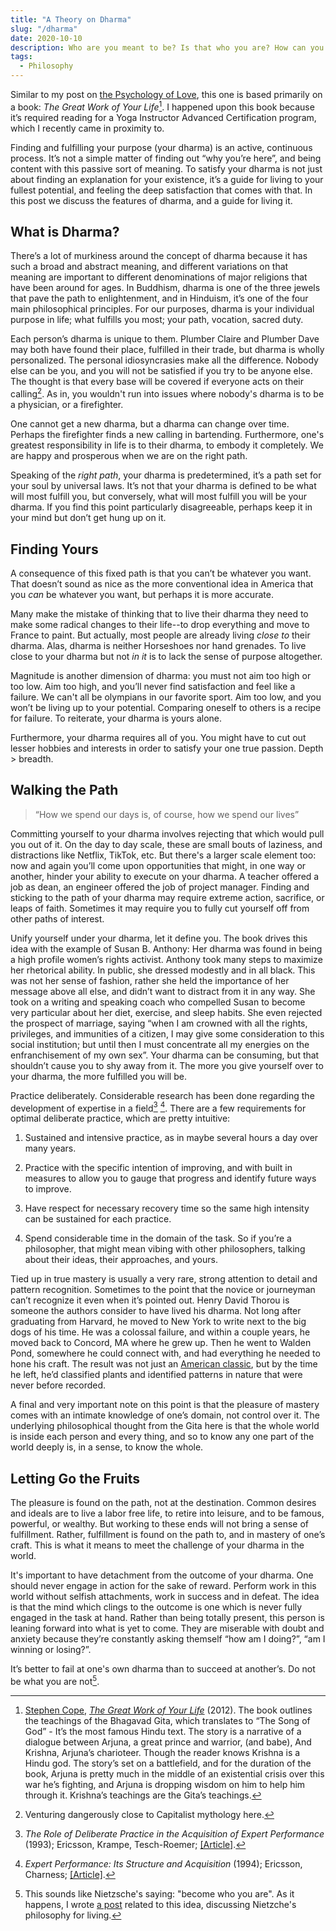 ```yaml
---
title: "A Theory on Dharma"
slug: "/dharma"
date: 2020-10-10
description: Who are you meant to be? Is that who you are? How can you become that person? We discuss an actionable guide to answering these questions, which is based on the teachings of the Bhagavad Gita.
tags:
  - Philosophy
---
```


Similar to my post on [the Psychology of Love](https://pages.cs.wisc.edu/~rnelson/love), this one is based primarily on a book: *The Great Work of Your Life*[^1]. I happened upon this book because it’s required reading for a Yoga Instructor Advanced Certification program, which I recently came in proximity to.

Finding and fulfilling your purpose (your dharma) is an active, continuous process. It’s not a simple matter of finding out “why you’re here”, and being content with this passive sort of meaning. To satisfy your dharma is not just about finding an explanation for your existence, it’s a guide for living to your fullest potential, and feeling the deep satisfaction that comes with that. In this post we discuss the features of dharma, and a guide for living it.

## What is Dharma?

There’s a lot of murkiness around the concept of dharma because it has such a broad and abstract meaning, and different variations on that meaning are important to different denominations of major religions that have been around for ages. In Buddhism, dharma is one of the three jewels that pave the path to enlightenment, and in Hinduism, it’s one of the four main philosophical principles. For our purposes, dharma is your individual purpose in life; what fulfills you most; your path, vocation, sacred duty.

Each person’s dharma is unique to them. Plumber Claire and Plumber Dave may both have found their place, fulfilled in their trade, but dharma is wholly personalized. The personal idiosyncrasies make all the difference. Nobody else can be you, and you will not be satisfied if you try to be anyone else. The thought is that every base will be covered if everyone acts on their calling[^2]. As in, you wouldn't run into issues where nobody's dharma is to be a physician, or a firefighter.

One cannot get a new dharma, but a dharma can change over time. Perhaps the firefighter finds a new calling in bartending. Furthermore, one's greatest responsibility in life is to their dharma, to embody it completely. We are happy and prosperous when we are on the right path.

Speaking of the *right path*, your dharma is predetermined, it’s a path set for your soul by universal laws. It’s not that your dharma is defined to be what will most fulfill you, but conversely, what will most fulfill you will be your dharma. If you find this point particularly disagreeable, perhaps keep it in your mind but don’t get hung up on it.

## Finding Yours

A consequence of this fixed path is that you can’t be whatever you want. That doesn’t sound as nice as the more conventional idea in America that you *can* be whatever you want, but perhaps it is more accurate.

Many make the mistake of thinking that to live their dharma they need to make some radical changes to their life--to drop everything and move to France to paint. But actually, most people are already living *close to* their dharma. Alas, dharma is neither Horseshoes nor hand grenades. To live close to your dharma but not *in it* is to lack the sense of purpose altogether.

Magnitude is another dimension of dharma: you must not aim too high or too low. Aim too high, and you’ll never find satisfaction and feel like a failure. We can't all be olympians in our favorite sport. Aim too low, and you won’t be living up to your potential. Comparing oneself to others is a recipe for failure. To reiterate, your dharma is yours alone.

Furthermore, your dharma requires all of you. You might have to cut out lesser hobbies and interests in order to satisfy your one true passion. Depth > breadth.

## Walking the Path

> “How we spend our days is, of course, how we spend our lives”

Committing yourself to your dharma involves rejecting that which would pull you out of it. On the day to day scale, these are small bouts of laziness, and distractions like Netflix, TikTok, etc. But there's a larger scale element too: now and again you’ll come upon opportunities that might, in one way or another, hinder your ability to execute on your dharma. A teacher offered a job as dean, an engineer offered the job of project manager. Finding and sticking to the path of your dharma may require extreme action, sacrifice, or leaps of faith. Sometimes it may require you to fully cut yourself off from other paths of interest.

Unify yourself under your dharma, let it define you. The book drives this idea with the example of Susan B. Anthony: Her dharma was found in being a high profile women’s rights activist. Anthony took many steps to maximize her rhetorical ability. In public, she dressed modestly and in all black. This was not her sense of fashion, rather she held the importance of her message above all else, and didn’t want to distract from it in any way. She took on a writing and speaking coach who compelled Susan to become very particular about her diet, exercise, and sleep habits. She even rejected the prospect of marriage, saying “when I am crowned with all the rights, privileges, and immunities of a citizen, I may give some consideration to this social institution; but until then I must concentrate all my energies on the enfranchisement of my own sex”. Your dharma can be consuming, but that shouldn’t cause you to shy away from it. The more you give yourself over to your dharma, the more fulfilled you will be.

Practice deliberately. Considerable research has been done regarding the development of expertise in a field[^3] [^4]. There are a few requirements for optimal deliberate practice, which are pretty intuitive:

1. Sustained and intensive practice, as in maybe several hours a day over many years.

2. Practice with the specific intention of improving, and with built in measures to allow you to gauge that progress and identify future ways to improve.

3. Have respect for necessary recovery time so the same high intensity can be sustained for each practice.

4. Spend considerable time in the domain of the task. So if you’re a philosopher, that might mean vibing with other philosophers, talking about their ideas, their approaches, and yours.

Tied up in true mastery is usually a very rare, strong attention to detail and pattern recognition. Sometimes to the point that the novice or journeyman can’t recognize it even when it’s pointed out. Henry David Thorou is someone the authors consider to have lived his dharma. Not long after graduating from Harvard, he moved to New York to write next to the big dogs of his time. He was a colossal failure, and within a couple years, he moved back to Concord, MA where he grew up. Then he went to Walden Pond, somewhere he could connect with, and had everything he needed to hone his craft. The result was not just an [American classic](https://en.wikipedia.org/wiki/Walden), but by the time he left, he’d classified plants and identified patterns in nature that were never before recorded.

A final and very important note on this point is that the pleasure of mastery comes with an intimate knowledge of one’s domain, not control over it. The underlying philosophical thought from the Gita here is that the whole world is inside each person and every thing, and so to know any one part of the world deeply is, in a sense, to know the whole.

## Letting Go the Fruits

The pleasure is found on the path, not at the destination. Common desires and ideals are to live a labor free life, to retire into leisure, and to be famous, powerful, or wealthy. But working to these ends will not bring a sense of fulfillment. Rather, fulfillment is found on the path to, and in mastery of one’s craft. This is what it means to meet the challenge of your dharma in the world.

It's important to have detachment from the outcome of your dharma. One should never engage in action for the sake of reward. Perform work in this world without selfish attachments, work in success and in defeat. The idea is that the mind which clings to the outcome is one which is never fully engaged in the task at hand. Rather than being totally present, this person is leaning forward into what is yet to come. They are miserable with doubt and anxiety because they’re constantly asking themself “how am I doing?”, “am I winning or losing?”.

It’s better to fail at one's own dharma than to succeed at another’s. Do not be what you are not[^5].

[^1]: [Stephen Cope](https://en.wikipedia.org/wiki/Stephen_Cope), *[The Great Work of Your Life](https://www.stephencope.com/shop/books/the-great-work-of-your-life-a-guide-for-the-journey-to-your-true-calling/)* (2012). The book outlines the teachings of the Bhagavad Gita, which translates to “The Song of God” - It’s the most famous Hindu text. The story is a narrative of a dialogue between Arjuna, a great prince and warrior, (and babe), And Krishna, Arjuna’s charioteer. Though the reader knows Krishna is a Hindu god. The story’s set on a battlefield, and for the duration of the book, Arjuna is pretty much in the middle of an existential crisis over this war he’s fighting, and Arjuna is dropping wisdom on him to help him through it. Krishna’s teachings are the Gita’s teachings.
[^2]: Venturing dangerously close to Capitalist mythology here.
[^3]: *The Role of Deliberate Practice in the Acquisition of Expert Performance* (1993); Ericsson, Krampe, Tesch-Roemer; [[Article]](https://www.researchgate.net/publication/224827585_The_Role_of_Deliberate_Practice_in_the_Acquisition_of_Expert_Performance).
[^4]: *Expert Performance: Its Structure and Acquisition* (1994); Ericsson, Charness; [[Article]](https://www.researchgate.net/publication/232519120_Expert_Performance_Its_Structure_and_Acquisition).
[^5]: This sounds like Nietzsche's saying: "become who you are". As it happens, I wrote [a post](./power) related to this idea, discussing Nietzche's philosophy for living.
